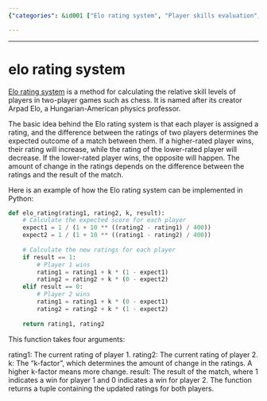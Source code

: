 ```yaml
---
{"categories": &id001 ["Elo rating system", "Player skills evaluation", "Two-player games", "Chess", "Python code", "Rating updates", "k-factor"], "category": "Python Programming", "date": "2023-12-22 23:52:59", "description": "The Elo rating system is a widely-used method for evaluating the relative skills of players in two-player games such as chess. It assigns ratings to players and updates them based on the results of their matches. The Python code provided here demonstrates how to implement the Elo rating system, taking into account a k-factor that determines the magnitude of the change in player ratings.", "tags": *id001, "title": "elo rating system"}

---
```


------

# elo rating system

[Elo rating system](https://github.com/theubermanishere/elo-rating-system) is a method for calculating the relative skill levels of players in two-player games such as chess. It is named after its creator Arpad Elo, a Hungarian-American physics professor.

The basic idea behind the Elo rating system is that each player is assigned a rating, and the difference between the ratings of two players determines the expected outcome of a match between them. If a higher-rated player wins, their rating will increase, while the rating of the lower-rated player will decrease. If the lower-rated player wins, the opposite will happen. The amount of change in the ratings depends on the difference between the ratings and the result of the match.

Here is an example of how the Elo rating system can be implemented in Python:

```python
def elo_rating(rating1, rating2, k, result):
    # Calculate the expected score for each player
    expect1 = 1 / (1 + 10 ** ((rating2 - rating1) / 400))
    expect2 = 1 / (1 + 10 ** ((rating1 - rating2) / 400))
 
    # Calculate the new ratings for each player
    if result == 1:
        # Player 1 wins
        rating1 = rating1 + k * (1 - expect1)
        rating2 = rating2 + k * (0 - expect2)
    elif result == 0:
        # Player 2 wins
        rating1 = rating1 + k * (0 - expect1)
        rating2 = rating2 + k * (1 - expect2)
 
    return rating1, rating2
```
This function takes four arguments:

rating1: The current rating of player 1.
rating2: The current rating of player 2.
k: The "k-factor", which determines the amount of change in the ratings. A higher k-factor means more change.
result: The result of the match, where 1 indicates a win for player 1 and 0 indicates a win for player 2.
The function returns a tuple containing the updated ratings for both players.





